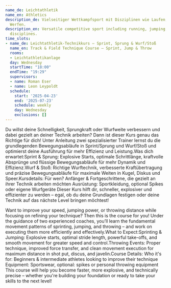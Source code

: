 ```yaml
---
name_de: Leichtathletik
name_en: Athletics
description_de: Vielseitiger Wettkampfsport mit Disziplinen wie Laufen, Springen und
  Werfen.
description_en: Versatile competitive sport including running, jumping, and throwing
  disciplines.
time_slots:
- name_de: Leichtathletik-Technikkurs – Sprint, Sprung & Wurf/Stoß
  name_en: Track & Field Technique Course – Sprint, Jump & Throw
  rooms:
  - Leichtathletikanlage
  day: Wednesday
  startTime: "18:00"
  endTime: "19:29"
  supervisors:
  - name: Roman Eser
  - name: Leon Leypoldt
  schedule:
    start: '2025-04-23'
    end: '2025-07-23'
    schedule: weekly
    day: Wednesday
    exclusions: []
---
```


<Locale value="de">
 

 Du willst deine Schnelligkeit, Sprungkraft oder Wurfweite verbessern und dabei
gezielt an deiner Technik arbeiten? Dann ist dieser Kurs genau das Richtige für
dich! Unter Anleitung zwei spezialisierter Trainer lernst du die grundlegenden
Bewegungsabläufe in Sprint/Sprung und Wurf/Stoß und optimierst deine Ausführung
für mehr Effizienz und Leistung.Was dich erwartet:Sprint &amp; Sprung: Explosive
Starts, optimale Schrittlänge, kraftvolle Absprünge und flüssige
Bewegungsabläufe für mehr Dynamik und Effizienz.Wurf &amp; Stoß: Richtige
Wurftechnik, verbesserte Kraftübertragung und präzise Bewegungsabläufe für
maximale Weiten in Kugel, Diskus und Speer.Kursdetails: Für wen? Anfänger &amp;
Fortgeschrittene, die gezielt an ihrer Technik arbeiten möchten Ausrüstung:
Sportkleidung, optional Spikes oder eigene Wurfgeräte       Dieser Kurs hilft
dir, schneller, explosiver und effizienter zu werden – egal, ob du deine
Grundlagen festigen oder deine Technik auf das nächste Level bringen möchtest!

</Locale>
<Locale value="en">
 

 Want to improve your speed, jumping power, or throwing distance while focusing
on refining your technique? Then this is the course for you! Under the guidance
of two experienced coaches, you’ll learn the fundamental movement patterns of
sprinting, jumping, and throwing – and work on executing them more efficiently
and effectively.What to Expect:Sprinting &amp; Jumping: Explosive starts,
optimal stride length, powerful take-offs, and smooth movement for greater speed
and control.Throwing Events: Proper technique, improved force transfer, and
clean movement execution for maximum distance in shot put, discus, and
javelin.Course Details: Who it's for: Beginners &amp; intermediate athletes
looking to improve their technique Equipment: Sportswear, optional: spikes or
personal throwing equipment       This course will help you become faster, more
explosive, and technically precise – whether you're building your foundation or
ready to take your skills to the next level!

</Locale>
